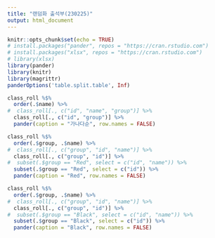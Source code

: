 ```yaml
---
title: "랜덤화 출석부(230225)"
output: html_document
---
```


```r
knitr::opts_chunk$set(echo = TRUE)
# install.packages("pander", repos = "https://cran.rstudio.com")
# install.packages("xlsx", repos = "https://cran.rstudio.com")
# library(xlsx)
library(pander)
library(knitr)
library(magrittr)
panderOptions('table.split.table', Inf)
```

<!--
### Data

```r
load("./K_MOOC_red_and_black_optimum_data_202301.RData")
class(class_roll$id) <- "character" 
```

### 전체 출석부
-->

```r
class_roll %$%
  order(.$name) %>%
#  class_roll[., c("id", "name", "group")] %>%
  class_roll[., c("id", "group")] %>%
  pander(caption = "가나다순", row.names = FALSE)
```

<P style="page-break-before:always">

```r
class_roll %$%
  order(.$group, .$name) %>%
#  class_roll[., c("group", "id", "name")] %>%
  class_roll[., c("group", "id")] %>%
#  subset(.$group == "Red", select = c("id", "name")) %>%
  subset(.$group == "Red", select = c("id")) %>%
  pander(caption = "Red", row.names = FALSE)
```

<P style="page-break-before:always">

```r
class_roll %$%
  order(.$group, .$name) %>%
#  class_roll[., c("group", "id", "name")] %>%
  class_roll[., c("group", "id")] %>%
#  subset(.$group == "Black", select = c("id", "name")) %>%
  subset(.$group == "Black", select = c("id")) %>%
  pander(caption = "Black", row.names = FALSE)
```

<P style="page-break-before:always">

